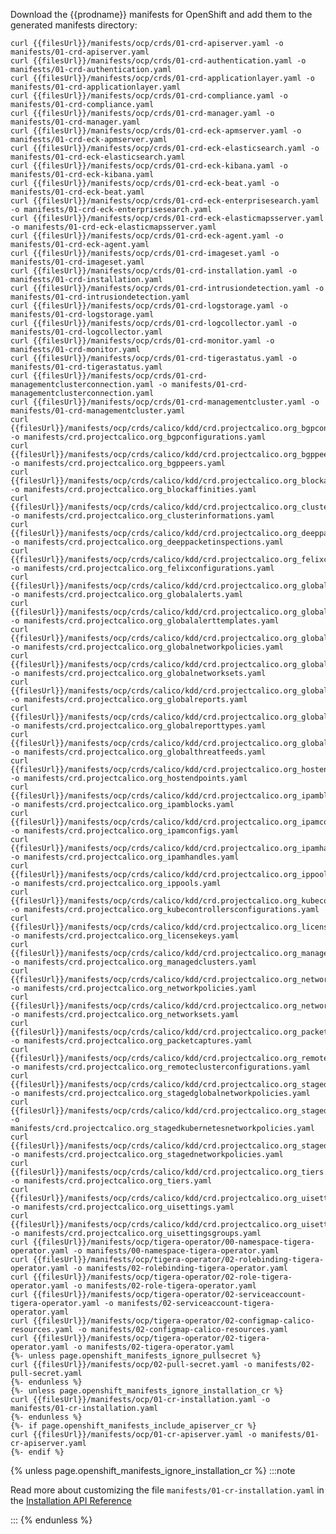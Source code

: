 Download the {{prodname}} manifests for OpenShift and add them to the generated manifests directory:

[comment]: # 'openshift-manifests div id below is used by release-scripts/generate-ocp-manifests.py to generate ocp archive'

```batch
curl {{filesUrl}}/manifests/ocp/crds/01-crd-apiserver.yaml -o manifests/01-crd-apiserver.yaml
curl {{filesUrl}}/manifests/ocp/crds/01-crd-authentication.yaml -o manifests/01-crd-authentication.yaml
curl {{filesUrl}}/manifests/ocp/crds/01-crd-applicationlayer.yaml -o manifests/01-crd-applicationlayer.yaml
curl {{filesUrl}}/manifests/ocp/crds/01-crd-compliance.yaml -o manifests/01-crd-compliance.yaml
curl {{filesUrl}}/manifests/ocp/crds/01-crd-manager.yaml -o manifests/01-crd-manager.yaml
curl {{filesUrl}}/manifests/ocp/crds/01-crd-eck-apmserver.yaml -o manifests/01-crd-eck-apmserver.yaml
curl {{filesUrl}}/manifests/ocp/crds/01-crd-eck-elasticsearch.yaml -o manifests/01-crd-eck-elasticsearch.yaml
curl {{filesUrl}}/manifests/ocp/crds/01-crd-eck-kibana.yaml -o manifests/01-crd-eck-kibana.yaml
curl {{filesUrl}}/manifests/ocp/crds/01-crd-eck-beat.yaml -o manifests/01-crd-eck-beat.yaml
curl {{filesUrl}}/manifests/ocp/crds/01-crd-eck-enterprisesearch.yaml -o manifests/01-crd-eck-enterprisesearch.yaml
curl {{filesUrl}}/manifests/ocp/crds/01-crd-eck-elasticmapsserver.yaml -o manifests/01-crd-eck-elasticmapsserver.yaml
curl {{filesUrl}}/manifests/ocp/crds/01-crd-eck-agent.yaml -o manifests/01-crd-eck-agent.yaml
curl {{filesUrl}}/manifests/ocp/crds/01-crd-imageset.yaml -o manifests/01-crd-imageset.yaml
curl {{filesUrl}}/manifests/ocp/crds/01-crd-installation.yaml -o manifests/01-crd-installation.yaml
curl {{filesUrl}}/manifests/ocp/crds/01-crd-intrusiondetection.yaml -o manifests/01-crd-intrusiondetection.yaml
curl {{filesUrl}}/manifests/ocp/crds/01-crd-logstorage.yaml -o manifests/01-crd-logstorage.yaml
curl {{filesUrl}}/manifests/ocp/crds/01-crd-logcollector.yaml -o manifests/01-crd-logcollector.yaml
curl {{filesUrl}}/manifests/ocp/crds/01-crd-monitor.yaml -o manifests/01-crd-monitor.yaml
curl {{filesUrl}}/manifests/ocp/crds/01-crd-tigerastatus.yaml -o manifests/01-crd-tigerastatus.yaml
curl {{filesUrl}}/manifests/ocp/crds/01-crd-managementclusterconnection.yaml -o manifests/01-crd-managementclusterconnection.yaml
curl {{filesUrl}}/manifests/ocp/crds/01-crd-managementcluster.yaml -o manifests/01-crd-managementcluster.yaml
curl {{filesUrl}}/manifests/ocp/crds/calico/kdd/crd.projectcalico.org_bgpconfigurations.yaml -o manifests/crd.projectcalico.org_bgpconfigurations.yaml
curl {{filesUrl}}/manifests/ocp/crds/calico/kdd/crd.projectcalico.org_bgppeers.yaml -o manifests/crd.projectcalico.org_bgppeers.yaml
curl {{filesUrl}}/manifests/ocp/crds/calico/kdd/crd.projectcalico.org_blockaffinities.yaml -o manifests/crd.projectcalico.org_blockaffinities.yaml
curl {{filesUrl}}/manifests/ocp/crds/calico/kdd/crd.projectcalico.org_clusterinformations.yaml -o manifests/crd.projectcalico.org_clusterinformations.yaml
curl {{filesUrl}}/manifests/ocp/crds/calico/kdd/crd.projectcalico.org_deeppacketinspections.yaml -o manifests/crd.projectcalico.org_deeppacketinspections.yaml
curl {{filesUrl}}/manifests/ocp/crds/calico/kdd/crd.projectcalico.org_felixconfigurations.yaml -o manifests/crd.projectcalico.org_felixconfigurations.yaml
curl {{filesUrl}}/manifests/ocp/crds/calico/kdd/crd.projectcalico.org_globalalerts.yaml -o manifests/crd.projectcalico.org_globalalerts.yaml
curl {{filesUrl}}/manifests/ocp/crds/calico/kdd/crd.projectcalico.org_globalalerttemplates.yaml -o manifests/crd.projectcalico.org_globalalerttemplates.yaml
curl {{filesUrl}}/manifests/ocp/crds/calico/kdd/crd.projectcalico.org_globalnetworkpolicies.yaml -o manifests/crd.projectcalico.org_globalnetworkpolicies.yaml
curl {{filesUrl}}/manifests/ocp/crds/calico/kdd/crd.projectcalico.org_globalnetworksets.yaml -o manifests/crd.projectcalico.org_globalnetworksets.yaml
curl {{filesUrl}}/manifests/ocp/crds/calico/kdd/crd.projectcalico.org_globalreports.yaml -o manifests/crd.projectcalico.org_globalreports.yaml
curl {{filesUrl}}/manifests/ocp/crds/calico/kdd/crd.projectcalico.org_globalreporttypes.yaml -o manifests/crd.projectcalico.org_globalreporttypes.yaml
curl {{filesUrl}}/manifests/ocp/crds/calico/kdd/crd.projectcalico.org_globalthreatfeeds.yaml -o manifests/crd.projectcalico.org_globalthreatfeeds.yaml
curl {{filesUrl}}/manifests/ocp/crds/calico/kdd/crd.projectcalico.org_hostendpoints.yaml -o manifests/crd.projectcalico.org_hostendpoints.yaml
curl {{filesUrl}}/manifests/ocp/crds/calico/kdd/crd.projectcalico.org_ipamblocks.yaml -o manifests/crd.projectcalico.org_ipamblocks.yaml
curl {{filesUrl}}/manifests/ocp/crds/calico/kdd/crd.projectcalico.org_ipamconfigs.yaml -o manifests/crd.projectcalico.org_ipamconfigs.yaml
curl {{filesUrl}}/manifests/ocp/crds/calico/kdd/crd.projectcalico.org_ipamhandles.yaml -o manifests/crd.projectcalico.org_ipamhandles.yaml
curl {{filesUrl}}/manifests/ocp/crds/calico/kdd/crd.projectcalico.org_ippools.yaml -o manifests/crd.projectcalico.org_ippools.yaml
curl {{filesUrl}}/manifests/ocp/crds/calico/kdd/crd.projectcalico.org_kubecontrollersconfigurations.yaml -o manifests/crd.projectcalico.org_kubecontrollersconfigurations.yaml
curl {{filesUrl}}/manifests/ocp/crds/calico/kdd/crd.projectcalico.org_licensekeys.yaml -o manifests/crd.projectcalico.org_licensekeys.yaml
curl {{filesUrl}}/manifests/ocp/crds/calico/kdd/crd.projectcalico.org_managedclusters.yaml -o manifests/crd.projectcalico.org_managedclusters.yaml
curl {{filesUrl}}/manifests/ocp/crds/calico/kdd/crd.projectcalico.org_networkpolicies.yaml -o manifests/crd.projectcalico.org_networkpolicies.yaml
curl {{filesUrl}}/manifests/ocp/crds/calico/kdd/crd.projectcalico.org_networksets.yaml -o manifests/crd.projectcalico.org_networksets.yaml
curl {{filesUrl}}/manifests/ocp/crds/calico/kdd/crd.projectcalico.org_packetcaptures.yaml -o manifests/crd.projectcalico.org_packetcaptures.yaml
curl {{filesUrl}}/manifests/ocp/crds/calico/kdd/crd.projectcalico.org_remoteclusterconfigurations.yaml -o manifests/crd.projectcalico.org_remoteclusterconfigurations.yaml
curl {{filesUrl}}/manifests/ocp/crds/calico/kdd/crd.projectcalico.org_stagedglobalnetworkpolicies.yaml -o manifests/crd.projectcalico.org_stagedglobalnetworkpolicies.yaml
curl {{filesUrl}}/manifests/ocp/crds/calico/kdd/crd.projectcalico.org_stagedkubernetesnetworkpolicies.yaml -o manifests/crd.projectcalico.org_stagedkubernetesnetworkpolicies.yaml
curl {{filesUrl}}/manifests/ocp/crds/calico/kdd/crd.projectcalico.org_stagednetworkpolicies.yaml -o manifests/crd.projectcalico.org_stagednetworkpolicies.yaml
curl {{filesUrl}}/manifests/ocp/crds/calico/kdd/crd.projectcalico.org_tiers.yaml -o manifests/crd.projectcalico.org_tiers.yaml
curl {{filesUrl}}/manifests/ocp/crds/calico/kdd/crd.projectcalico.org_uisettings.yaml -o manifests/crd.projectcalico.org_uisettings.yaml
curl {{filesUrl}}/manifests/ocp/crds/calico/kdd/crd.projectcalico.org_uisettingsgroups.yaml -o manifests/crd.projectcalico.org_uisettingsgroups.yaml
curl {{filesUrl}}/manifests/ocp/tigera-operator/00-namespace-tigera-operator.yaml -o manifests/00-namespace-tigera-operator.yaml
curl {{filesUrl}}/manifests/ocp/tigera-operator/02-rolebinding-tigera-operator.yaml -o manifests/02-rolebinding-tigera-operator.yaml
curl {{filesUrl}}/manifests/ocp/tigera-operator/02-role-tigera-operator.yaml -o manifests/02-role-tigera-operator.yaml
curl {{filesUrl}}/manifests/ocp/tigera-operator/02-serviceaccount-tigera-operator.yaml -o manifests/02-serviceaccount-tigera-operator.yaml
curl {{filesUrl}}/manifests/ocp/tigera-operator/02-configmap-calico-resources.yaml -o manifests/02-configmap-calico-resources.yaml
curl {{filesUrl}}/manifests/ocp/tigera-operator/02-tigera-operator.yaml -o manifests/02-tigera-operator.yaml
{%- unless page.openshift_manifests_ignore_pullsecret %}
curl {{filesUrl}}/manifests/ocp/02-pull-secret.yaml -o manifests/02-pull-secret.yaml
{%- endunless %}
{%- unless page.openshift_manifests_ignore_installation_cr %}
curl {{filesUrl}}/manifests/ocp/01-cr-installation.yaml -o manifests/01-cr-installation.yaml
{%- endunless %}
{%- if page.openshift_manifests_include_apiserver_cr %}
curl {{filesUrl}}/manifests/ocp/01-cr-apiserver.yaml -o manifests/01-cr-apiserver.yaml
{%- endif %}
```

{% unless page.openshift_manifests_ignore_installation_cr %}
:::note

Read more about customizing the file `manifests/01-cr-installation.yaml` in the [Installation API Reference](/reference/installation/api.mdx#operator.tigera.io/v1.Installation)

:::
{% endunless %}

